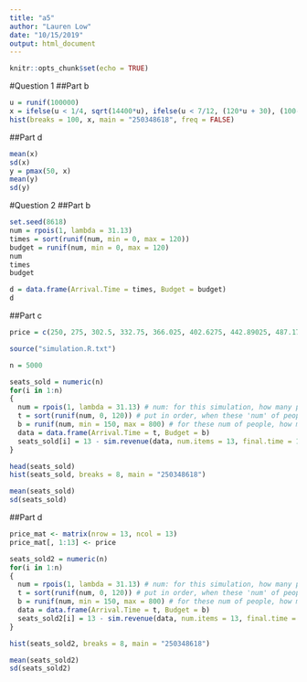 ```yaml
---
title: "a5"
author: "Lauren Low"
date: "10/15/2019"
output: html_document
---
```


```r
knitr::opts_chunk$set(echo = TRUE)
```

#Question 1
##Part b
```r
u = runif(100000)
x = ifelse(u < 1/4, sqrt(14400*u), ifelse(u < 7/12, (120*u + 30), (100-(50*log((-12/5*u)+(12/5))))))
hist(breaks = 100, x, main = "250348618", freq = FALSE)
```

##Part d
```r
mean(x)
sd(x)
y = pmax(50, x)
mean(y)
sd(y)
```

#Question 2
##Part b
```r
set.seed(8618)
num = rpois(1, lambda = 31.13)
times = sort(runif(num, min = 0, max = 120))
budget = runif(num, min = 0, max = 120)
num
times
budget

d = data.frame(Arrival.Time = times, Budget = budget)
d
```

##Part c
```r
price = c(250, 275, 302.5, 332.75, 366.025, 402.6275, 442.89025, 487.179275, 535.8972025, 589.48692275, 648.436515025, 713.2791765275, 784.60709418025)

source("simulation.R.txt")

n = 5000

seats_sold = numeric(n)
for(i in 1:n)
{
  num = rpois(1, lambda = 31.13) # num: for this simulation, how many people are turning up
  t = sort(runif(num, 0, 120)) # put in order, when these 'num' of people arrive
  b = runif(num, min = 150, max = 800) # for these num of people, how much are they willing to spend?
  data = data.frame(Arrival.Time = t, Budget = b)
  seats_sold[i] = 13 - sim.revenue(data, num.items = 13, final.time = 120, price, show.plot = FALSE)$Unsold
}

head(seats_sold)
hist(seats_sold, breaks = 8, main = "250348618")

mean(seats_sold)
sd(seats_sold)
```

##Part d
```r
price_mat <- matrix(nrow = 13, ncol = 13)
price_mat[, 1:13] <- price

seats_sold2 = numeric(n)
for(i in 1:n)
{
  num = rpois(1, lambda = 31.13) # num: for this simulation, how many people are turning up
  t = sort(runif(num, 0, 120)) # put in order, when these 'num' of people arrive
  b = runif(num, min = 150, max = 800) # for these num of people, how much are they willing to spend?
  data = data.frame(Arrival.Time = t, Budget = b)
  seats_sold2[i] = 13 - sim.revenue(data, num.items = 13, final.time = 120, price_mat, show.plot = FALSE)$Unsold
}

hist(seats_sold2, breaks = 8, main = "250348618")

mean(seats_sold2)
sd(seats_sold2)
```



